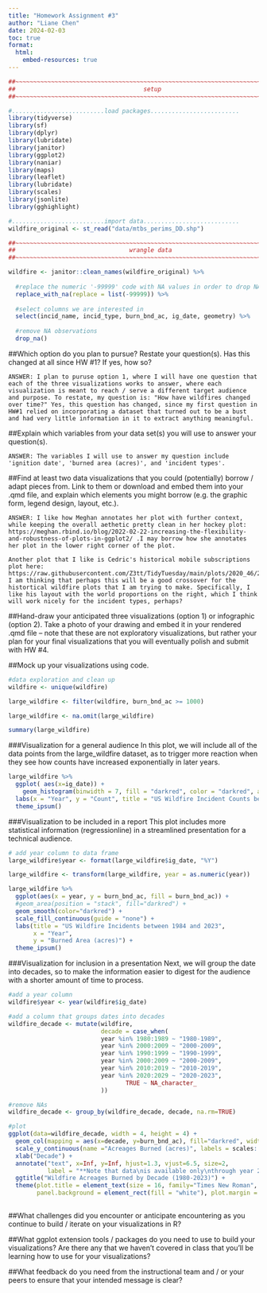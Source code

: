 ```yaml
---
title: "Homework Assignment #3"
author: "Liane Chen"
date: 2024-02-03
toc: true
format:
  html:
    embed-resources: true
---
```


```r
##~~~~~~~~~~~~~~~~~~~~~~~~~~~~~~~~~~~~~~~~~~~~~~~~~~~~~~~~~~~~~~~~~~~~~~~~~~~~~~
##                                    setup                                 ----
##~~~~~~~~~~~~~~~~~~~~~~~~~~~~~~~~~~~~~~~~~~~~~~~~~~~~~~~~~~~~~~~~~~~~~~~~~~~~~~

#..........................load packages.........................
library(tidyverse)
library(sf)
library(dplyr)
library(lubridate)
library(janitor)
library(ggplot2)
library(naniar)
library(maps)
library(leaflet)
library(lubridate)
library(scales)
library(jsonlite)
library(gghighlight)

#..........................import data...........................
wildfire_original <- st_read("data/mtbs_perims_DD.shp")
```

```r
##~~~~~~~~~~~~~~~~~~~~~~~~~~~~~~~~~~~~~~~~~~~~~~~~~~~~~~~~~~~~~~~~~~~~~~~~~~~~~~
##                                wrangle data                              ----
##~~~~~~~~~~~~~~~~~~~~~~~~~~~~~~~~~~~~~~~~~~~~~~~~~~~~~~~~~~~~~~~~~~~~~~~~~~~~~~

wildfire <- janitor::clean_names(wildfire_original) %>% 
  
  #replace the numeric '-99999' code with NA values in order to drop NAs
  replace_with_na(replace = list(-99999)) %>% 
  
  #select columns we are interested in
  select(incid_name, incid_type, burn_bnd_ac, ig_date, geometry) %>% 
  
  #remove NA observations
  drop_na()

```

##Which option do you plan to pursue? Restate your question(s). Has this changed at all since HW #1? If yes, how so?

```         
ANSWER: I plan to puruse option 1, where I will have one question that each of the three visualizations works to answer, where each visualization is meant to reach / serve a different target audience and purpose. To restate, my question is: "How have wildfires changed over time?" Yes, this question has changed, since my first question in HW#1 relied on incorporating a dataset that turned out to be a bust and had very little information in it to extract anything meaningful. 
```

##Explain which variables from your data set(s) you will use to answer your question(s).

```         
ANSWER: The variables I will use to answer my question include 'ignition date', 'burned area (acres)', and 'incident types'.
```

##Find at least two data visualizations that you could (potentially) borrow / adapt pieces from. Link to them or download and embed them into your .qmd file, and explain which elements you might borrow (e.g. the graphic form, legend design, layout, etc.).

```         
ANSWER: I like how Meghan annotates her plot with further context, while keeping the overall aethetic pretty clean in her hockey plot: https://meghan.rbind.io/blog/2022-02-22-increasing-the-flexibility-and-robustness-of-plots-in-ggplot2/ .I may borrow how she annotates her plot in the lower right corner of the plot. 

Another plot that I like is Cedric's historical mobile subscriptions plot here: https://raw.githubusercontent.com/Z3tt/TidyTuesday/main/plots/2020_46/2020_46_HistoricalPhones.png. I am thinking that perhaps this will be a good crossover for the histortical wildfire plots that I am trying to make. Specifically, I like his layout with the world proportions on the right, which I think will work nicely for the incident types, perhaps?
```

##Hand-draw your anticipated three visualizations (option 1) or infographic (option 2). Take a photo of your drawing and embed it in your rendered .qmd file -- note that these are not exploratory visualizations, but rather your plan for your final visualizations that you will eventually polish and submit with HW #4.

##Mock up your visualizations using code.

```r
#data exploration and clean up
wildfire <- unique(wildfire)

large_wildfire <- filter(wildfire, burn_bnd_ac >= 1000)

large_wildfire <- na.omit(large_wildfire)

summary(large_wildfire)

```

###Visualization for a general audience 
In this plot, we will include all of the data points from the large_wildfire dataset, as to trigger more reaction when they see how counts have increased exponentially in later years.

```r
large_wildfire %>%
  ggplot( aes(x=ig_date)) +
    geom_histogram(binwidth = 7, fill = "darkred", color = "darkred", alpha = 0.5) +
  labs(x = "Year", y = "Count", title = "US Wildfire Incident Counts between 1984 and 2023") +
  theme_ipsum()
```

###Visualization to be included in a report
This plot includes more statistical information (regressionline) in a 
streamlined presentation for a technical audience.

```r

# add year column to data frame
large_wildfire$year <- format(large_wildfire$ig_date, "%Y")

large_wildfire <- transform(large_wildfire, year = as.numeric(year))

large_wildfire %>%
  ggplot(aes(x = year, y = burn_bnd_ac, fill = burn_bnd_ac)) +
  #geom_area(position = "stack", fill="darkred") + 
  geom_smooth(color="darkred") +
  scale_fill_continuous(guide = "none") +  
  labs(title = "US Wildfire Incidents between 1984 and 2023",
       x = "Year",
       y = "Burned Area (acres)") +
  theme_ipsum()
```

###Visualization for inclusion in a presentation
Next, we will group the date into decades, so to make the information easier to 
digest for the audience with a shorter amount of time to process.

```r

#add a year column 
wildfire$year <- year(wildfire$ig_date)

#add a column that groups dates into decades
wildfire_decade <- mutate(wildfire, 
                          decade = case_when(
                          year %in% 1980:1989 ~ "1980-1989",
                          year %in% 2000:2009 ~ "2000-2009", 
                          year %in% 1990:1999 ~ "1990-1999",
                          year %in% 2000:2009 ~ "2000-2009", 
                          year %in% 2010:2019 ~ "2010-2019",
                          year %in% 2020:2029 ~ "2020-2023",
                                 TRUE ~ NA_character_
                          ))

#remove NAs
wildfire_decade <- group_by(wildfire_decade, decade, na.rm=TRUE)

#plot
ggplot(data=wildfire_decade, width = 4, height = 4) + 
  geom_col(mapping = aes(x=decade, y=burn_bnd_ac), fill="darkred", width=0.6) +
  scale_y_continuous(name ="Acreages Burned (acres)", labels = scales::comma) +
  xlab("Decade") +
  annotate("text", x=Inf, y=Inf, hjust=1.3, vjust=6.5, size=2,
           label = "**Note that data\nis available only\nthrough year 2023", family = "Avenir") +
  ggtitle("Wildfire Acreages Burned by Decade (1980-2023)") +
  theme(plot.title = element_text(size = 16, family="Times New Roman", face = "bold", margin = margin(b = 6)),
        panel.background = element_rect(fill = "white"), plot.margin = unit(c(0.5, 0.5, 0.5, 0.5), "inches"))
        
```


##What challenges did you encounter or anticipate encountering as you continue to build / iterate on your visualizations in R?

##What ggplot extension tools / packages do you need to use to build your visualizations? Are there any that we haven't covered in class that you'll be learning how to use for your visualizations?

##What feedback do you need from the instructional team and / or your peers to ensure that your intended message is clear?




